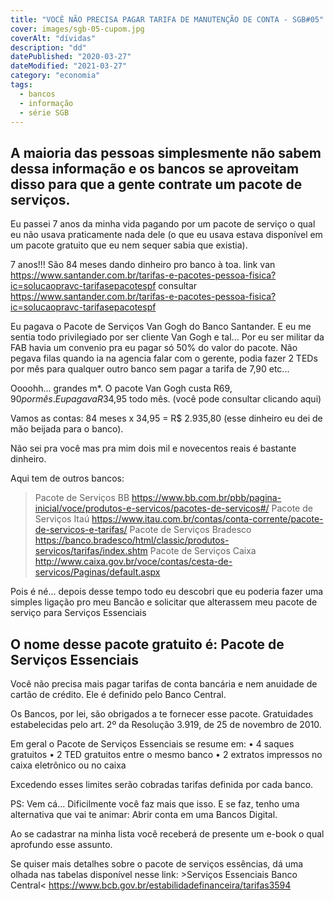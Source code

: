 ```yaml
---
title: "VOCÊ NÃO PRECISA PAGAR TARIFA DE MANUTENÇÃO DE CONTA - SGB#05"
cover: images/sgb-05-cupom.jpg
coverAlt: "dívidas"
description: "dd"
datePublished: "2020-03-27"
dateModified: "2021-03-27"
category: "economia"
tags:
  - bancos
  - informação
  - série SGB
---
```


## A maioria das pessoas simplesmente não sabem dessa informação e os bancos se aproveitam disso para que a gente contrate um pacote de serviços.
Eu passei 7 anos da minha vida pagando por um pacote de serviço o qual eu não usava praticamente nada dele (o que eu usava estava disponível em um pacote gratuito que eu nem sequer sabia que existia).

7 anos!!! São 84 meses dando dinheiro pro banco à toa.
link van https://www.santander.com.br/tarifas-e-pacotes-pessoa-fisica?ic=solucaopravc-tarifasepacotespf
consultar https://www.santander.com.br/tarifas-e-pacotes-pessoa-fisica?ic=solucaopravc-tarifasepacotespf

Eu pagava o Pacote de Serviços Van Gogh do Banco Santander. E eu me sentia todo privilegiado por ser cliente Van Gogh e tal... Por eu ser militar da FAB havia um convenio pra eu pagar só 50% do valor do pacote. Não pegava filas quando ia na agencia falar com o gerente, podia fazer 2 TEDs por mês para qualquer outro banco sem pagar a tarifa de 7,90 etc...

Oooohh... grandes m*. O pacote Van Gogh custa R$69,90 por mês. Eu pagava R$34,95 todo mês. (você pode consultar clicando aqui)

Vamos as contas:
84 meses x 34,95 = R$ 2.935,80 (esse dinheiro eu dei de mão beijada para o banco).

Não sei pra você mas pra mim dois mil e novecentos reais é bastante dinheiro.

Aqui tem de outros bancos: 
> Pacote de Serviços BB https://www.bb.com.br/pbb/pagina-inicial/voce/produtos-e-servicos/pacotes-de-servicos#/
> Pacote de Serviços Itaú https://www.itau.com.br/contas/conta-corrente/pacote-de-servicos-e-tarifas/
> Pacote de Serviços Bradesco https://banco.bradesco/html/classic/produtos-servicos/tarifas/index.shtm
> Pacote de Serviços Caixa http://www.caixa.gov.br/voce/contas/cesta-de-servicos/Paginas/default.aspx

Pois é né... depois desse tempo todo eu descobri que eu poderia fazer uma simples ligação pro meu Bancão e solicitar que alterassem meu pacote de serviço para Serviços Essenciais

## O nome desse pacote gratuito é: Pacote de Serviços Essenciais

Você não precisa mais pagar tarifas de conta bancária e nem anuidade de cartão de crédito.
Ele é definido pelo Banco Central. 

Os Bancos, por lei, são obrigados a te fornecer esse pacote. Gratuidades estabelecidas pelo art. 2º da Resolução 3.919, de 25 de novembro de 2010. 

Em geral o Pacote de Serviços Essenciais se resume em:
• 4 saques gratuitos
• 2 TED gratuitos entre o mesmo banco
• 2 extratos impressos no caixa eletrônico ou no caixa 

Excedendo esses limites serão cobradas tarifas definida
por cada banco. 

PS: Vem cá... Dificilmente você faz mais que isso. E se faz, tenho uma alternativa que vai te animar: Abrir conta em uma Bancos Digital. 

Ao se cadastrar na minha lista você receberá de presente um e-book o qual aprofundo esse assunto.

Se quiser mais detalhes sobre o pacote de serviços essências, dá uma olhada nas tabelas disponível nesse link: >Serviços Essenciais Banco Central<
https://www.bcb.gov.br/estabilidadefinanceira/tarifas3594

